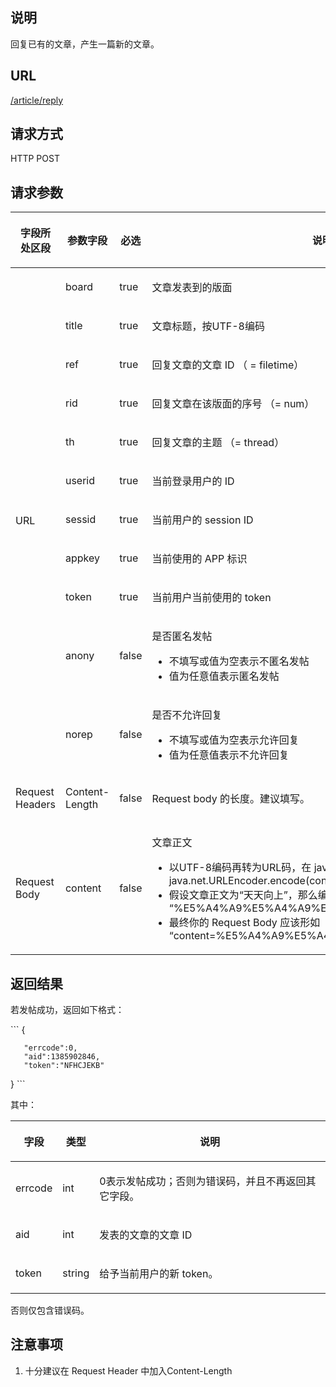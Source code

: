 ==说明==
回复已有的文章，产生一篇新的文章。

==URL==
<u>/article/reply</u>

==请求方式==
HTTP POST

==请求参数==
{|
|-
! 字段所处区段
! 参数字段
! 必选
! 说明
|-
| rowspan="11"|URL
| board
| true
| 文章发表到的版面
|-
| title
| true
| 文章标题，按UTF-8编码
|-
| ref
| true
| 回复文章的文章 ID （ = filetime）
|-
| rid
| true
| 回复文章在该版面的序号 （= num）
|-
| th
| true
| 回复文章的主题 （= thread）
|-
| userid
| true
| 当前登录用户的 ID
|-
| sessid
| true
| 当前用户的 session ID
|-
| appkey
| true
| 当前使用的 APP 标识
|-
| token
| true
| 当前用户当前使用的 token
|-
| anony
| false
| 是否匿名发帖
*不填写或值为空表示不匿名发帖
*值为任意值表示匿名发帖
|-
| norep
| false
| 是否不允许回复
*不填写或值为空表示允许回复
*值为任意值表示不允许回复
|-
| rowspan="1"|Request Headers
| Content-Length
| false
| Request body 的长度。建议填写。
|-
| rowspan="1"|Request Body
| content
| false
| 文章正文
*以UTF-8编码再转为URL码，在 java 语言中可以这样处理：java.net.URLEncoder.encode(content, "UTF-8")
*假设文章正文为“天天向上”，那么编码后时间传输的字符应该是 “%E5%A4%A9%E5%A4%A9%E5%90%91%E4%B8%8A”
*最终你的 Request Body 应该形如 “content=%E5%A4%A9%E5%A4%A9%E5%90%91%E4%B8%8A”
|}

==返回结果==
若发帖成功，返回如下格式：

```
{ 
	"errcode":0, 
	"aid":1385902846, 
	"token":"NFHCJEKB" 
}
```

其中：
{|
|-
! 字段
! 类型
! 说明
|-
| errcode
| int
| 0表示发帖成功；否则为错误码，并且不再返回其它字段。
|-
| aid
| int
| 发表的文章的文章 ID
|-
| token
| string
| 给予当前用户的新 token。
|}

否则仅包含错误码。

==注意事项==
#十分建议在 Request Header 中加入Content-Length